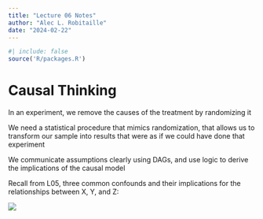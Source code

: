 ```yaml
---
title: "Lecture 06 Notes"
author: "Alec L. Robitaille"
date: "2024-02-22"
---
```


```r
#| include: false
source('R/packages.R')
```

# Causal Thinking

In an experiment, we remove the causes of the treatment by randomizing it

We need a statistical procedure that mimics randomization, that allows us to
transform our sample into results that were as if we could have done that
experiment

We communicate assumptions clearly using DAGs, and use logic to derive the
implications of the causal model

Recall from L05, three common confounds and their implications for the 
relationships between X, Y, and Z: 

![](../graphics/stat_rethinking_l05_four_elemental_xyz.png)
